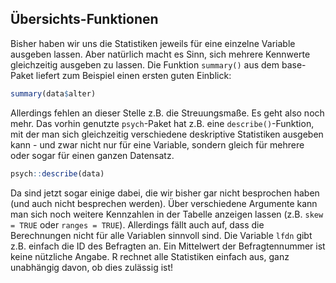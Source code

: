 ## Übersichts-Funktionen

Bisher haben wir uns die Statistiken jeweils für eine einzelne Variable ausgeben lassen. Aber natürlich macht es Sinn, sich mehrere Kennwerte gleichzeitig ausgeben zu lassen. Die Funktion `summary()` aus dem base-Paket liefert zum Beispiel einen ersten guten Einblick:

```r
summary(data$alter)
```

Allerdings fehlen an dieser Stelle z.B. die Streuungsmaße. Es geht also noch mehr. Das vorhin genutzte `psych`-Paket hat z.B. eine `describe()`-Funktion, mit der man sich gleichzeitig verschiedene deskriptive Statistiken ausgeben kann - und zwar nicht nur für eine Variable, sondern gleich für mehrere oder sogar für einen ganzen Datensatz. 

```r
psych::describe(data)
```

Da sind jetzt sogar einige dabei, die wir bisher gar nicht besprochen haben (und auch nicht besprechen werden). Über verschiedene Argumente kann man sich noch weitere Kennzahlen in der Tabelle anzeigen lassen (z.B. `skew = TRUE` oder `ranges = TRUE`). Allerdings fällt auch auf, dass die Berechnungen nicht für alle Variablen sinnvoll sind. Die Variable `lfdn` gibt z.B. einfach die ID des Befragten an. Ein Mittelwert der Befragtennummer ist keine nützliche Angabe. R rechnet alle Statistiken einfach aus, ganz unabhängig davon, ob dies zulässig ist!
